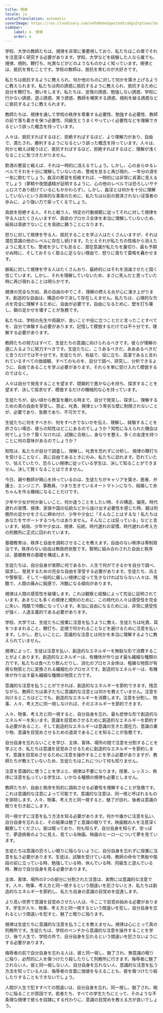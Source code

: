 ```yaml
---
title: 規律
locale: ja
statusTranslation: automatic
coverImage: https://res.cloudinary.com/xmfm6mhw3gwctndtcubgx2rptnae/image/upload/v1740337243/small_cover_educacion_fundamental_a051170f1c.webp
sidebar:
    label: 4. 規律
    order: 4
---
```

学校、大学の教師たちは、規律を非常に重要視しており、私たちはこの章でそれを注意深く研究する必要があります。学校、大学などを経験した人なら誰でも、規律、規則、鞭打ち、叱責などがどのようなものかよく知っています。規律とは、抵抗を育むことです。学校の教師は、抵抗を育むのが大好きです。

私たちは抵抗するように教えられ、何か他のものに対して何かを築き上げるように教えられます。私たちは肉の誘惑に抵抗するように教えられ、抵抗するために自分を鞭打ち、償いをします。私たちは、怠惰の誘惑、勉強しない誘惑、学校に行かない誘惑、遊ぶ誘惑、笑う誘惑、教師を嘲笑する誘惑、規則を破る誘惑などに抵抗するように教えられます。

教師たちは、規律を通して学校の秩序を尊重する必要性、勉強する必要性、教師の前で落ち着きを保つ必要性、同級生とうまくやっていく必要性などを理解できるという誤った概念を持っています。

人々は、抵抗すればするほど、拒絶すればするほど、より理解力があり、自由で、満たされ、勝利するようになるという誤った概念を持っています。人々は、何かと戦えば戦うほど、抵抗すればするほど、拒絶すればするほど、理解が浅くなることに気づきたがりません。

飲酒の悪習と戦えば、それは一時的に消えるでしょう。しかし、心のあらゆるレベルでそれを十分に理解していないため、警戒を怠ると再び現れ、一年分の酒を一気に飲むでしょう。姦淫の悪習を拒絶すれば、一時的には非常に貞潔に見えるでしょう（夢精や夜間遺精が証明するように、心の他のレベルでは恐ろしいサテュロスであり続けているにもかかわらず）。しかし、姦淫とは何かを十分に理解していないという具体的な事実のために、私たちは以前の救済されない淫蕩者の歩みに、より強い力で戻ってくるでしょう。

貪欲を拒絶する人、それと戦う人、特定の行動規範に従ってそれに対して規律を守る人はたくさんいますが、貪欲のプロセス全体を本当に理解していないため、結局は貪欲でないことを貪欲に願うことになります。

怒りに対して規律を守る人、抵抗することを学ぶ人はたくさんいますが、それは潜在意識の他のレベルに存在し続けます。たとえそれが私たちの性格から消えたように見えても、警戒を少しでも怠ると、潜在意識が私たちを裏切り、最も予期せぬ時に、そしておそらく取るに足らない理由で、怒りに満ちて雷鳴を轟かせます。

嫉妬に対して規律を守る人はたくさんおり、最終的にはそれを消滅させたと固く信じています。しかし、それを理解していないため、まさに死んだと思っていた時に再び現れることは明らかです。

規律の完全な欠如、真の自由の中でこそ、理解の燃える炎が心に湧き上がります。創造的な自由は、構造の中で決して存在しえません。私たちは、心理的な欠点を完全に理解するために、自由が必要です。自由になるために、壁を打ち壊し、鋼の足かせを壊すことが急務です。

私たちは、学校の先生や両親が、良いことや役に立つことだと言ったことすべてを、自分で体験する必要があります。記憶して模倣するだけでは不十分です。理解する必要があります。

教師たちの努力はすべて、生徒たちの意識に向けられるべきです。彼らが理解の道に入るように努力すべきです。生徒たちに、こうあるべきだ、あああるべきだと言うだけでは不十分です。生徒たちが、有益で、役に立ち、高潔であると言われているすべての価値観、すべてのものを、自分で調べ、研究し、分析できるように、自由であることを学ぶ必要があります。それらを単に受け入れて模倣するのではなく。

人々は自分で発見することを望まず、閉鎖的で愚かな心を持ち、探求することを望まず、決して探求せず、模倣するだけの機械的な心を持っています。

生徒たちが、幼い頃から教室を離れる時まで、自分で発見し、探求し、理解するための真の自由を享受し、禁止、叱責、規律という卑劣な壁に制限されないことが、必要であり、急務であり、不可欠です。

生徒たちに何をすべきか、何をすべきでないかを伝え、理解し、経験することを許さない場合、彼らの知性はどこにあるのでしょうか？知性に与えられた機会は何でしょうか？賢くなければ、試験に合格し、身なりを整え、多くの友達を持つことに何の意味があるのでしょうか？

知性は、私たちが自分で調査し、理解し、叱責を恐れずに分析し、規律の鞭打ちを受けることなく、真に自由であるときにのみ、私たちに訪れます。恐れていたり、怯えていたり、恐ろしい規律に従っている学生は、決して知ることができません。決して賢くなることはできません。

今日、親や教師が関心を持っているのは、生徒たちがキャリアを築き、医者、弁護士、エンジニア、事務員、つまり生きているオートマトンになり、結婚して赤ちゃんを作る機械になることだけです。

少年や少女が何か新しいこと、何か違うことをしたい時、その構造、偏見、時代遅れの習慣、規律、家族や国の伝統などから抜け出す必要性を感じた時、親は刑務所の足かせをさらに締め付け、少年や少女に「そんなことはするな！私たちはあなたをサポートするつもりはありません。そんなことは狂っている」などと言います。結局、少年や少女は、規律、伝統、時代遅れの習慣、時代遅れの考え方の刑務所に正式に囚われています。

基礎教育は、秩序と自由を調和させることを教えます。自由のない秩序は専制政治です。秩序のない自由は無政府状態です。賢明に組み合わされた自由と秩序は、基礎教育の基礎を構成します。

生徒たちは、自分自身が実際に何であるか、人生で何ができるかを自分で調べ、探求し、発見するための完全な自由を享受する必要があります。生徒たち、兵士や警察官、そして一般的に厳しい規律に従って生きなければならない人々は、残酷で、人間の痛みに鈍感で、冷酷になる傾向があります。

規律は人間の感受性を破壊します。これは観察と経験によって完全に証明されています。あまりにも多くの規律と規則のために、この時代の人々は感受性を完全に失い、残酷で冷酷になっています。本当に自由になるためには、非常に感受性が強く、人道主義的である必要があります。

学校、大学では、生徒たちに授業に注意を払うように教え、生徒たちは叱責、耳をつままれること、鞭打ち、定規で叩かれることなどを避けるために注意を払います。しかし、悲しいことに、意識的な注意とは何かを本当に理解するように教えられていません。

規律によって、生徒は注意を払い、創造的なエネルギーを無駄な形で消費することがよくあります。創造的なエネルギーは、有機体が作り出す最も繊細な種類の力です。私たちは食べたり飲んだりし、消化のプロセス全体は、粗雑な物質が有用な物質と力に変換される繊細化のプロセスです。創造的なエネルギーは、有機体が作り出す最も繊細な種類の物質と力です。

意識的な注意を払うことができれば、創造的なエネルギーを節約できます。残念ながら、教師たちは弟子たちに意識的な注意とは何かを教えていません。注意を向けるところはどこでも、創造的なエネルギーを消費します。注意を分割し、物事、人々、考え方に同一視しなければ、そのエネルギーを節約できます。

人々、物事、考え方と同一視すると、自分自身を忘れ、最も悲惨な形で創造的なエネルギーを失います。意識を目覚めさせるために創造的なエネルギーを節約する必要があること、そして創造的なエネルギーは意識の生きた潜在力、意識の乗り物、意識を目覚めさせるための道具であることを知ることが急務です。

自分自身を忘れないことを学び、主体、客体、場所の間で注意を分割することを学ぶとき、私たちは意識を目覚めさせるために創造的なエネルギーを節約します。意識を目覚めさせるために注意を操作することを学ぶ必要がありますが、教師たちが教えていないため、生徒たちはこれについて何も知りません。

注意を意識的に使うことを学ぶと、規律は不要になります。授業、レッスン、秩序に注意を払っている学生は、いかなる種類の規律も必要としません。

教師たちが、自由と秩序を知的に調和させる必要性を理解することが急務です。これは意識的な注意によって可能です。意識的な注意は、同一視と呼ばれるものを排除します。人々、物事、考え方と同一視すると、魅了が訪れ、後者は意識の眠りを引き起こします。

同一視せずに注意を払う方法を知る必要があります。何かや誰かに注意を払い、自分自身を忘れると、その結果は魅了と意識の眠りです。映画館の人を注意深く観察してください。彼は眠っており、何も知らず、自分自身を知らず、空っぽで、夢遊病者のように見え、見ている映画、映画のヒーローについて夢を見ています。

生徒たちは意識の恐ろしい眠りに陥らないように、自分自身を忘れずに授業に注意を払う必要があります。生徒は、試験を受けている時、教師の命令で黒板や階段の前に立っている時、勉強している時、休んでいる時、同級生と遊んでいる時、舞台で自分自身を見る必要があります。

主体、客体、場所の3つの部分に分割された注意は、実際には意識的な注意です。人々、物事、考え方と同一視するという間違いを犯さないとき、私たちは創造的なエネルギーを節約し、私たち自身の意識の目覚めを促進します。

より高い世界で意識を目覚めさせたい人は、今ここで目覚め始める必要があります。学生が人々、物事、考え方と同一視するという間違いを犯し、自分自身を忘れるという間違いを犯すと、魅了と眠りに陥ります。

規律は生徒たちに意識的な注意を払うことを教えません。規律は心にとって真の刑務所です。生徒たちは、学校のベンチから意識的な注意を操作することを学び、後で人生で、学校の外で、自分自身を忘れるという間違いを犯さないようにする必要があります。

侮辱者の前で自分自身を忘れる人は、彼と同一視し、魅了され、無意識の眠りに陥り、必然的に人を傷つけたり殺したりして刑務所に行きます。侮辱者に魅了されない人、彼と同一視しない人、自分自身を忘れない人、意識的な注意を払う方法を知っている人は、侮辱者の言葉に価値を与えることも、彼を傷つけたり殺したりすることもできないでしょう。

人間が人生で犯すすべての間違いは、自分自身を忘れ、同一視し、魅了され、眠りに陥ることが原因です。若者たち、すべての学生たちにとって、そのような不条理な規律で彼らを奴隷にする代わりに、意識の目覚めを教える方が良いでしょう。

